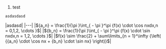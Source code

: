 # test

<pre>
asdasdasd
</pre>

|asdasd|
|---|
|${a_n} = \frac{1}{\pi }\int_{ - \pi }^\pi  {f(x) \cdot \cos nxdx,n = 0,1,2, \cdots }$|
|${b_n} = \frac{1}{\pi }\int_{ - \pi }^\pi  {f(x) \cdot \sin nxdx,n = 1,2, \cdots }$|
|$f(x) \sim \frac{{{a_0}}}{2} + \sum\limits_{n = 1}^\infty  {\left( {{a_n} \cdot \cos nx + {b_n} \cdot \sin nx} \right)}$|

